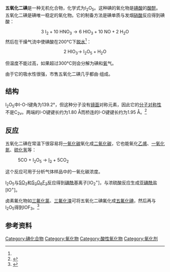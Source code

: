 {{chembox
| verifiedrevid = 400117812
| ImageFile = Iodine_pentoxide.svg
| ImageFileL1 = Iodine-pentoxide-3D-balls.png
| ImageFileR1 = Iodine-pentoxide-3D-vdW.png
| ImageFile2 = I2O5 99.5%.jpg
| IUPACName = diiodine pentoxide
| OtherNames = 氧化碘(V)、碘酸酐、碘酐
|Section1={{Chembox Identifiers
| ChemSpiderID_Ref = {{chemspidercite|correct|chemspider}}
| ChemSpiderID = 140179
| InChI = 1/I2O5/c3-1(4)7-2(5)6
| InChIKey = BIZCJSDBWZTASZ-UHFFFAOYAR
| StdInChI_Ref = {{stdinchicite|correct|chemspider}}
| StdInChI = 1S/I2O5/c3-1(4)7-2(5)6
| StdInChIKey_Ref = {{stdinchicite|correct|chemspider}}
| StdInChIKey = BIZCJSDBWZTASZ-UHFFFAOYSA-N
| CASNo_Ref = {{cascite|correct|CAS}}
| CASNo = 12029-98-0
| PubChem = 159402
| ChEBI_Ref = {{ebicite|correct|EBI}}
| ChEBI = 29914
| SMILES = O=I(=O)OI(=O)=O
 }}
|Section2 = {{Chembox Properties
| Formula = I<sub>2</sub>O<sub>5</sub>
| MolarMass = 333.81
| Appearance = 白色晶体<ref name=G&E>{{Greenwood&Earnshaw}} pp. 851-852</ref> <br>有吸湿性
| Density = 4.980 g/cm<sup>3</sup><ref name=G&E/>
| MeltingPt = 300 °C（分解） <ref>Pradyot Patnaik. ''Handbook of Inorganic Chemicals''. McGraw-Hill, 2002, ISBN 0070494398</ref>
| Solubility =
| SolubleOther = 溶于[[硝酸|硝酸]]，<br> 不溶于[[乙醇|乙醇]]、[[乙醚|乙醚]]和[[二硫化碳|二硫化碳]]
  }}
| Section3 = {{Chembox Hazards
| MainHazards = 氧化剂
| FlashPt =
| Autoignition =
  }}
| Section8 = {{Chembox Related
| OtherAnions = [[五氟化碘|五氟化碘]]
  }}
}}

'''五氧化二碘'''是一种无机化合物，化学式为I<sub>2</sub>O<sub>5</sub>。这种碘的氧化物是[[碘酸|碘酸]]的[[酸酐|酸酐]]。五氧化二碘是碘唯一稳定的氧化物。它的制备方法是碘单质与发烟[[硝酸|硝酸]]反应得到碘酸：
:<math>\mathrm{3 \ I_2 + 10 \ HNO_3 \longrightarrow 6 \ HIO_3 + 10 \ NO + 2 \ H_2O}</math>
然后在干燥气流中使碘酸在200°C下[[脱水|脱水]]<ref name=G&E/>：
:<math>\mathrm{2 \ HIO_3 \longrightarrow \ I_2O_5 + H_2O}</math>

但温度不能过高，如果超过300°C则会分解为碘和[[氧|氧]]气。

由于它的吸水性很强，市售五氧化二碘几乎都由{{chem|I|2|O|5}}·{{chem|HIO|3}}组成。

== 结构 ==

I<sub>2</sub>O<sub>5</sub>中I-O-I键角为139.2°，但这种分子没有[[镜面|镜面]]对称元素，因此它的[[分子对称性|分子对称性]]不是C<sub>2v</sub>。两端的I-O键键长约为1.80 Å而桥连的I-O键键长约为1.95 Å。<ref>{{cite journal | author = K. Selte and A. Kjekshus | year = 1970 | title = Iodine oxides: part III, The crystal structure of I<sub>2</sub>O<sub>5</sub> | journal = Acta Chem. Scand. | volume = 24 | pages = 1912–1914 | doi = 10.3891/acta.chem.scand.24-1912 }}</ref>

== 反应 ==

五氧化二碘在常温下很容易将[[一氧化碳|一氧化碳]]氧化成[[二氧化碳|二氧化碳]]，它也能氧化[[乙烯|乙烯]]、[[一氧化氮|一氧化氮]]、[[硫化氢|硫化氢]]等：

: 5CO + I<sub>2</sub>O<sub>5</sub> → [[碘|I<sub>2</sub>]] + 5CO<sub>2</sub>

这个反应可用于分析气体样品中的一氧化碳浓度。

I<sub>2</sub>O<sub>5</sub>与[[三氧化硫|SO<sub>3</sub>]]和[[过二硫酰氟|S<sub>2</sub>O<sub>6</sub>F<sub>2</sub>]]反应得到[[碘酰|碘酰]]基离子[IO<sub>2</sub><sup>+</sup>]，与浓硫酸反应生成[[亚碘酰|亚碘酰]]盐[IO<sup>+</sup>]。

卤素氟化物如[[三氟化氯|三氟化氯]]、[[三氟化溴|三氟化溴]]可将五氧化二碘氟化成[[五氟化碘|五氟化碘]]，然后再与I<sub>2</sub>O<sub>5</sub>得到IOF<sub>3</sub>。<ref>{{cite book|title=《无机化学丛书》第六卷：卤素、铜分族、锌分族|pages=P274-275|author=张青莲|isbn=7-03-002238-6|location=北京|publisher=科学出版社}}</ref>

== 参考资料 ==
{{reflist}}

{{碘化合物}}
{{氧化物}}

{{DEFAULTSORT:Iodine Pentoxide}}

[[Category:碘化合物|Category:碘化合物]]
[[Category:氧化物|Category:氧化物]]
[[Category:酸性氧化物|Category:酸性氧化物]]
[[Category:氧化剂|Category:氧化剂]]